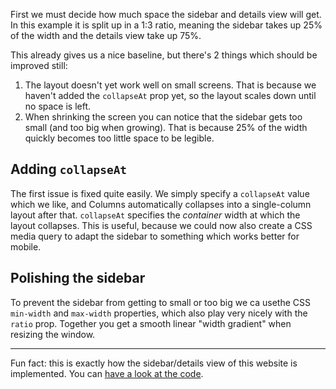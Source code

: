 

<Component />

First we must decide how much space the sidebar and details view will get. In this example it is split up in a 1:3 ratio, meaning the sidebar takes up 25% of the width and the details view take up 75%.

This already gives us a nice baseline, but there's 2 things which should be improved still:

1. The layout doesn't yet work well on small screens. That is because we haven't added the `collapseAt` prop yet, so the layout scales down until no space is left.
1. When shrinking the screen you can notice that the sidebar gets too small (and too big when growing). That is because 25% of the width quickly becomes too little space to be legible.

## Adding `collapseAt`

The first issue is fixed quite easily. We simply specify a `collapseAt` value which we like, and Columns automatically collapses into a single-column layout after that. `collapseAt` specifies the *container* width at which the layout collapses. This is useful, because we could now also create a CSS media query to adapt the sidebar to something which works better for mobile.

## Polishing the sidebar 

To prevent the sidebar from getting to small or too big we ca usethe CSS `min-width` and `max-width` properties, which also play very nicely with the `ratio` prop. Together you get a smooth linear "width gradient" when resizing the window.

---

Fun fact: this is exactly how the sidebar/details view of this website is implemented. You can [have a look at the code]().
